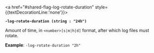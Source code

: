 <a id="shared-flag-log-rotate-duration" />

<a href="#shared-flag-log-rotate-duration" style={{textDecorationLine:'none'}}>

**`-log-rotate-duration (string : "24h")`**

</a>

Amount of time, in `<number>[s|m|h|d]` format, after which log files must
rotate.

**Example**: `-log-rotate-duration "2h"`
